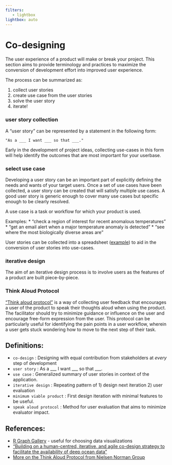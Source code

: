 ```yaml
---
filters:
   - lightbox
lightbox: auto
---
```


# Co-designing {#sec-codesign}

The user experience of a product will make or break your project.
This section aims to provide terminology and practices to maximize the conversion of development effort into improved user experience. 

The process can be summarized as:

1. collect user stories
2. create use case from the user stories
3. solve the user story
4. iterate!

### user story collection
A "user story" can be represented by a statement in the following form:

```
"As a ___ I want ___ so that ___."
```

Early in the development of project ideas, collecting use-cases in this form will help identify the outcomes that are most important for your userbase.



### select use case
Developing a user story can be an important part of explicitly defining the needs and wants of your target users.
Once a set of use cases have been collected, a user story can be created that will satisfy multiple use cases.
A good user story is generic enough to cover many use cases but specific enough to be clearly resolved.

A use case is a task or workflow for which your product is used.

Examples:
* "check a region of interest for recent anomalous temperatures"
* "get an email alert when a major temperature anomaly is detected"
* "see where the most biologically diverse areas are"

User stories can be collected into a spreadsheet ([example](https://docs.google.com/spreadsheets/d/119-DdhlgoeL3_raTpP6kR5LQcsmb6vbrtVx6ZrTshAg/edit?usp=sharing)) to aid in the conversion of user stories into use-cases.

### iterative design
The aim of an iterative design process is to involve users as the features of a product are built piece-by-piece.

### Think Aloud Protocol
["Think aloud protocol"](https://en.wikipedia.org/wiki/Think_aloud_protocol) is a way of collecting user feedback that encourages a user of the product to speak their thoughts aloud when using the product.
The facilitator should try to minimize guidance or influence on the user and encourage free-form expression from the user.
This protocol can be particularly useful for identifying the pain points in a user workflow, wherein a user gets stuck wondering how to move to the next step of their task.

## Definitions:

* `co-design` : Designing with equal contribution from stakeholders at *every* step of development
* `user story` : As a ___ I want ___ so that ___.
* `use case` : Generalized summary of user stories in context of the application.
* `iterative design` : Repeating pattern of 1) design next iteration 2) user evaluation 
* `minimum viable product` : First design iteration with minimal features to be useful.
* `speak aloud protocol` : Method for user evaluation that aims to minimize evaluator impact.

## References:
* [R Graph Gallery](https://r-graph-gallery.com/) - useful for choosing data visualizations
* ["Building on a human-centred, iterative, and agile co-design strategy to facilitate the availability of deep ocean data"](https://academic.oup.com/icesjms/article/80/2/347/6694272)
* [More on the Think Aloud Protocol from Nielsen Norman Group](https://www.nngroup.com/articles/thinking-aloud-the-1-usability-tool/)
